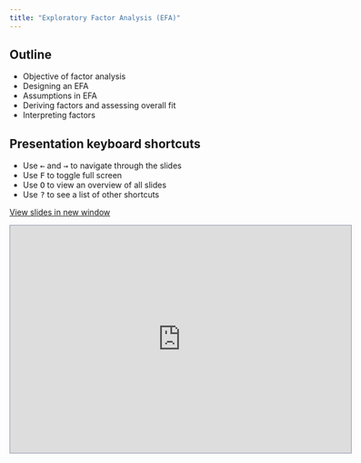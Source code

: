 ---
title: "Exploratory Factor Analysis (EFA)"
---

## Outline

+ Objective of factor analysis
+ Designing an EFA
+ Assumptions in EFA
+ Deriving factors and assessing overall fit
+ Interpreting factors


## Presentation keyboard shortcuts
          
::: {.text-line-space}
<ul>
  <li>Use <kbd>←</kbd> and <kbd>→</kbd> to navigate through the slides</li>
  
  <li>Use <kbd>F</kbd> to toggle full screen</li>
  
  <li>Use <kbd>O</kbd> to view an overview of all slides</li>
  
  <li>Use <kbd>?</kbd> to see a list of other shortcuts</li>
  
</ul>
:::


<a href="https://chris-allones.github.io/sem-2023-materials/sem_presentations/02-efa/efa.html" target="_blank" class="btn-slides">View slides in new window</a>






```{=html}
<iframe class=box width="600" height="400" src="https://chris-allones.github.io/sem-2023-materials/sem_presentations/02-efa/efa.html" style="border:1px solid #8e9aaf";></iframe>
```